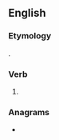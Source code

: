 ==English==

===Etymology===
{{suffix|en|blush|est|nocat=1}}.

===Verb===
{{head|en|verb form}}

# {{en-archaic second-person singular of|blush|lang=en}}

===Anagrams===
* {{anagrams|en|a=behlsstu|blushets|bushlets}}